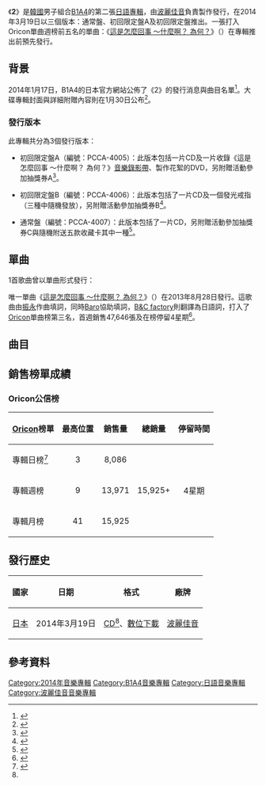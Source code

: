 {{Infobox album <!-- See Wikipedia:WikiProject Albums -->
| name       = 2
| type       = studio
| artist     = [[B1A4|B1A4]]
| cover      = B1A4 2.jpg
| caption    = 通常盤封面
| released   = {{Start date|2014|3|19}}
| recorded   = 2013年－2014年
| genre      = [[日語流行音樂|日語流行音樂]]
| length     = 30分57秒
| label      = [[波麗佳音|波麗佳音]]
| producer   = 
| prev_title = [[WHO_AM_I_(B1A4專輯)|WHO AM I]]
| prev_year  = 2014
| next_title = [[SOLO_DAY|SOLO DAY]]
| next_year  = 2014
| misc       = {{單曲
  | name        = 2
  | type        = studio
  | single1     = [[這是怎麼回事_～什麼啊？_為何？|這是怎麼回事 ～什麼啊？ 為何？]]
  | single1date = {{Start date|2013|8|28}}
  }}
}}
《'''2'''》是[[韓國|韓國]]男子組合[[B1A4|B1A4]]的第二張[[日語|日語]][[專輯|專輯]]，由[[波麗佳音|波麗佳音]]負責製作發行，在2014年3月19日以三個版本：通常盤、初回限定盤A及初回限定盤推出。一張打入Oricon單曲週榜前五名的單曲：《[[這是怎麼回事_～什麼啊？_為何？|這是怎麼回事 ～什麼啊？ 為何？]]》（{{lang-ja|イゲ　ムスン　イリヤ　～なんで？どうして？}}）在專輯推出前預先發行。

==背景==
2014年1月17日，B1A4的日本官方網站公佈了《2》的發行消息與曲目名單<ref name="list">{{cite web|title=【日本 2ndアルバム】『 2 』発売決定！スペシャルイベントご招待などが当たる連動購入キャンペーンも実施！（需自行翻頁數查閱）|quote=発売日：2014年3月19日(水)|url=http://b1a4.info/infonews/|date=2014-01-17|accessdate=2014-04-28|language=ja|deadurl=yes|archiveurl=https://web.archive.org/web/20140810235328/http://b1a4.info/infonews/|archivedate=2014-08-10}}</ref>。大碟專輯封面與詳細附贈內容則在1月30日公布<ref>{{cite web|title=日本2ndアルバム『2（トゥー）』ジャケット写真公開！（需自行翻頁數查閱）|url=http://b1a4.info/infonews/|date=2014-01-30|accessdate=2014-04-28|language=ja|deadurl=yes|archiveurl=https://web.archive.org/web/20140810235328/http://b1a4.info/infonews/|archivedate=2014-08-10}}</ref>。

===發行版本===
此專輯共分為3個發行版本：

*初回限定盤A（編號：PCCA-4005）：此版本包括一片CD及一片收錄《這是怎麼回事 ～什麼啊？ 為何？》[[音樂錄影帶|音樂錄影帶]]、製作花絮的DVD，另附贈活動參加抽獎券A<ref name="spa">{{cite web|url=http://www.yesasia.com/global/2-type-a-album-dvd-%E5%88%9D%E5%9B%9E%E9%99%90%E5%AE%9A%E7%89%88-%E6%97%A5%E6%9C%AC%E7%89%88/1035066326-0-0-0-zh_TW/info.html|title=YESASIA : 2 ［TYPE A］ (ALBUM+DVD)(初回限定版)(日本版)  鐳射唱片 - B1A4, Pony Canyon|date=|work=|publisher=[[YESASIA|YESASIA]]|accessdate=2014-04-28|language=zh-tw|archive-date=2016-09-19|archive-url=https://web.archive.org/web/20160919234533/http://www.yesasia.com/global/2-type-a-album-dvd-%E5%88%9D%E5%9B%9E%E9%99%90%E5%AE%9A%E7%89%88-%E6%97%A5%E6%9C%AC%E7%89%88/1035066326-0-0-0-zh_TW/info.html|dead-url=no}}</ref>。

*初回限定盤B（編號：PCCA-4006）：此版本包括了一片CD及一個發光戒指（三種中隨機發放），另附贈活動參加抽獎券B<ref name="spb">{{cite web|url=http://www.yesasia.com/global/2-type-b-album-goods-%E5%88%9D%E5%9B%9E%E9%99%90%E5%AE%9A%E7%89%88-%E6%97%A5%E6%9C%AC%E7%89%88/1035066327-0-0-0-zh_TW/info.html|title=YESASIA : 2 ［TYPE B］ (ALBUM+GOODS)(初回限定版)(日本版)  鐳射唱片 - B1A4, Pony Canyon|date=|work=|publisher=[[YESASIA|YESASIA]]|accessdate=2014-04-28|language=zh-tw|archive-date=2016-09-19|archive-url=https://web.archive.org/web/20160919231605/http://www.yesasia.com/global/2-type-b-album-goods-%E5%88%9D%E5%9B%9E%E9%99%90%E5%AE%9A%E7%89%88-%E6%97%A5%E6%9C%AC%E7%89%88/1035066327-0-0-0-zh_TW/info.html|dead-url=no}}</ref>。

*通常盤（編號：PCCA-4007）：此版本包括了一片CD，另附贈活動參加抽獎券C與隨機附送五款收藏卡其中一種<ref name="regular">{{cite web|url=http://www.yesasia.com/global/2-%E6%99%AE%E9%80%9A%E7%89%88-%E6%97%A5%E6%9C%AC%E7%89%88/1035066329-0-0-0-zh_TW/info.html|title=YESASIA : 2 (普通版)(日本版)  鐳射唱片 - B1A4, Pony Canyon|date=|work=|publisher=[[YESASIA|YESASIA]]|accessdate=2014-04-28|language=zh-tw|archive-date=2016-09-19|archive-url=https://web.archive.org/web/20160919234059/http://www.yesasia.com/global/2-%E6%99%AE%E9%80%9A%E7%89%88-%E6%97%A5%E6%9C%AC%E7%89%88/1035066329-0-0-0-zh_TW/info.html|dead-url=no}}</ref>。

==單曲==
1首歌曲曾以單曲形式發行：

唯一單曲《[[這是怎麼回事_～什麼啊？_為何？|這是怎麼回事 ～什麼啊？ 為何？]]》（{{lang-ja|イゲ　ムスン　イリヤ　～なんで？どうして？}}）在2013年8月28日發行。這歌曲由[[振永|振永]]作曲填詞，同時[[Baro|Baro]]協助填詞，[[B&C_factory|B&C factory]]則翻譯為日語詞，打入了[[Oricon|Oricon]]單曲榜第三名，首週銷售47,646張及在榜停留4星期<ref>{{cite web|url=http://www.oricon.co.jp/prof/artist/540302/products/music/1032459/1/|title=「イゲ　ムスン　イリヤ　～なんで？どうして？」 Ｂ１Ａ４│オリコン芸能人事典-ORICON STYLE|date=|work=|publisher=[[Oricon|Oricon]]|accessdate=2014-04-28|language=ja|archive-date=2014-10-28|archive-url=https://web.archive.org/web/20141028205115/http://www.oricon.co.jp/prof/artist/540302/products/music/1032459/1/|dead-url=no}}</ref>。

==曲目==
{{Track listing
| font_size = 80%
| total_length    = 30:57
| headline        = 所有版本<ref name="list"/>
| extra_column = 韓語版本<br>（諺文及專輯）
| title1          = Believe In Love
| music1          = [[Christian_Wahlberg|Christian Wahlberg]]<br>[[Christian_Fast|Christian Fast]]<br>[[Lisa_Desmond|Lisa Desmond]]
| lyrics1         = {{link-ja|松井五郎|松井五郎}}
| arranger1       = Chris Wahlberg
| length1         = 3:30
| title2          = 星光之歌-Japanese ver.-
| note2           = {{lang|ja|星影のうた-Japanese ver.-}}
| extra2          = 星光的音樂（{{lang|ko|별빛의 노래}}，《[[這是怎麼回事|這是怎麼回事]]》）
| music2          = [[我哥哥和我妹妹|我哥哥和我妹妹]]（{{lang|ko|우리형과내동생}}）
| lyrics2         = 我哥哥和我妹妹<br>[[Baro|Baro]]<br>[[MEG.ME|MEG.ME]]（日語翻譯）
| arranger2       = 我哥哥和我妹妹
| length2         = 3:41
| title3          = Angel Eyes
| music3          = [[Brad.K|Brad.K]]<br>[[Cashmir|Cashmir]]<br>[[Bitcrusher|Bitcrusher]]
| lyrics3         = B&C factory<br>Baro（Rap）
| arranger3       = Cashmir<br>Bitcrusher
| length3         = 4:57
| title4          = HEY!!
| music4          = [[GK|GK]]<br>[[Norimichi_Kokubo|Norimichi Kokubo]]
| lyrics4         = [[mk*|mk*]]<br>Baro（Rap）
| arranger4       = GK<br>[[1000_valley|1000 valley]]
| length4         = 4:17
| title5          = 試圖前進-Japanese ver.-
| note5           = {{lang|ja|歩いてみる-Japanese ver.-}}
| extra5          = 寂寞漫步（{{lang|ko|걸어 본다}}，《[[IN_THE_WIND|IN THE WIND]]》）
| music5          = [[振永|振永]]
| lyrics5         = 振永<br>Baro<br>B&C factory（日語翻譯）
| arranger5       = 振永<br>Good Guy
| length5         = 3:40
| title6          = Yesterday-Japanese ver.-
| extra6          = Yesterday（《這是怎麼回事》）
| music6          = [[徐龍裴|徐龍裴]]（{{lang|ko|서용배}}）<br>[[李己|李己]]（{{lang|ko|이기}}）
| lyrics6         = 徐龍裴<br>李己<br>Baro<br>MEG.ME（日語翻譯）
| arranger6       = 徐龍裴<br>李己
| length6         = 3:39
| title7          = [[這是怎麼回事_～什麼啊？_為何？|這是怎麼回事 ～什麼啊？ 為何？]]
| note7           = {{lang|ja|イゲ　ムスン　イリヤ　～なんで？どうして？}}
| extra7          = 這是怎麼回事（{{lang|ko|이게 무슨 일이야}}，《這是怎麼回事》）
| music7          = 振永
| lyrics7         = 振永<br>Baro<br>B&C factory（日語翻譯）
| arranger7       = 振永<br>Perfume
| length7         = 3:22
| title8          = YOU ARE MY GIRL-Japanese ver.-
| extra8          = You Are My Girl（《[[THE_B1A4_Ⅰ［IGNITION］|THE B1A4 Ⅰ［IGNITION］]]》）
| music8          = 我哥哥和我妹妹
| lyrics8         = 我哥哥和我妹妹<br>Baro
| arranger8       = 我哥哥和我妹妹
| length8         = 3:48

}}
{{tracklist
| collapsed       = yes
| headline        = DVD<small>（初回限定盤A）：</small><ref name="spa"/>
| title1         = 這是怎麼回事 ～什麼啊？ 為何？
| note1          = 音樂錄影帶
| title2         = 這是怎麼回事 ～什麼啊？ 為何？
| note2          = 音樂錄影帶 - Special feature
}}

==銷售榜單成績==

===Oricon公信榜===
{| class="wikitable" style="width:500px;"
|-
! style="text-align:center;"|[[Oricon|Oricon]]榜單
! style="text-align:center;"|最高位置
! style="text-align:center;"|銷售量
! style="text-align:center;"|總銷量
! style="text-align:center;"|停留時間
|-
|align="left"|專輯日榜<ref>{{cite web|url=http://www.kpopstarz.com/articles/84567/20140320/group-b1a4-2nd-japan-album-ranks-third-on-oricon-daily-chart.htm|title=Group B1A4 2nd Japan Album Ranks Third On Oricon Daily Chart|date=2014-03-20|work=|publisher=[[kpopstarz.com|kpopstarz.com]]|accessdate=2014-04-30|language=en|archive-date=2016-09-19|archive-url=https://web.archive.org/web/20160919233547/http://www.kpopstarz.com/articles/84567/20140320/group-b1a4-2nd-japan-album-ranks-third-on-oricon-daily-chart.htm|dead-url=no}}</ref>
| style="text-align:center;"|3
| style="text-align:center;" rowspan="1"|8,086
| style="text-align:center;" rowspan="3"|15,925+
| style="text-align:center;" rowspan="3"|4星期
|-
|align="left"|專輯週榜
| style="text-align:center;"|9
| style="text-align:center;"|13,971
|-
|align="left"|專輯月榜
| style="text-align:center;"|41
| style="text-align:center;"|15,925
|}

==發行歷史==
{| class="wikitable plainrowheaders"
|-
! scope="col"| 國家 !! 日期 !! 格式 !! 廠牌
|-
! scope="row" rowspan="1"| [[日本|日本]]
| 2014年3月19日
| [[CD|CD]]<ref name=regular />、[[數位音樂下載|數位下載]]
| [[波麗佳音|波麗佳音]]
|}

==參考資料==
{{Reflist|colwidth=30em}}

{{B1A4}}

[[Category:2014年音樂專輯|Category:2014年音樂專輯]]
[[Category:B1A4音樂專輯|Category:B1A4音樂專輯]]
[[Category:日語音樂專輯|Category:日語音樂專輯]]
[[Category:波麗佳音音樂專輯|Category:波麗佳音音樂專輯]]